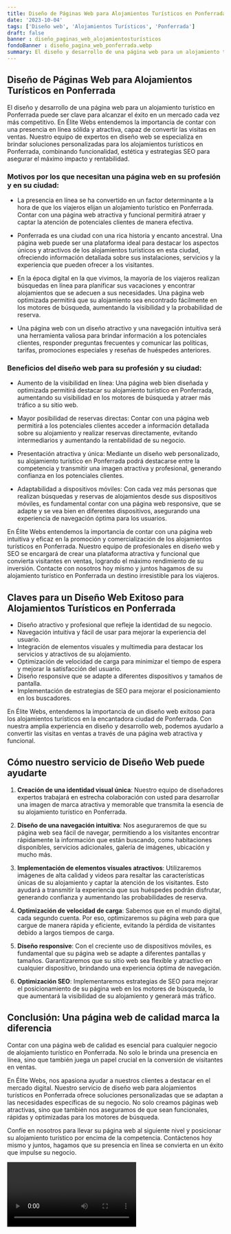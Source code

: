 ```yaml
---
title: Diseño de Páginas Web para Alojamientos Turísticos en Ponferrada
date: '2023-10-04'
tags: ['Diseño web', 'Alojamientos Turísticos', 'Ponferrada']
draft: false
banner : diseño_paginas_web_alojamientosturísticos
fondoBanner : diseño_pagina_web_ponferrada.webp
summary: El diseño y desarrollo de una página web para un alojamiento turístico en Ponferrada puede ser clave para alcanzar el éxito en un mercado cada vez más competitivo. En Élite Webs entendemos la importancia de contar con una presencia en línea sólida y atractiva, capaz de convertir las visitas en ventas. Nuestro equipo de expertos en diseño web se especializa en brindar soluciones personalizadas para los alojamientos turísticos en Ponferrada, combinando funcionalidad, estética y estrategias SEO para asegurar el máximo impacto y rentabilidad.
---
```


## Diseño de Páginas Web para Alojamientos Turísticos en Ponferrada

El diseño y desarrollo de una página web para un alojamiento turístico en Ponferrada puede ser clave para alcanzar el éxito en un mercado cada vez más competitivo. En Élite Webs entendemos la importancia de contar con una presencia en línea sólida y atractiva, capaz de convertir las visitas en ventas. Nuestro equipo de expertos en diseño web se especializa en brindar soluciones personalizadas para los alojamientos turísticos en Ponferrada, combinando funcionalidad, estética y estrategias SEO para asegurar el máximo impacto y rentabilidad.

### Motivos por los que necesitan una página web en su profesión y en su ciudad:

- La presencia en línea se ha convertido en un factor determinante a la hora de que los viajeros elijan un alojamiento turístico en Ponferrada. Contar con una página web atractiva y funcional permitirá atraer y captar la atención de potenciales clientes de manera efectiva.

- Ponferrada es una ciudad con una rica historia y encanto ancestral. Una página web puede ser una plataforma ideal para destacar los aspectos únicos y atractivos de los alojamientos turísticos en esta ciudad, ofreciendo información detallada sobre sus instalaciones, servicios y la experiencia que pueden ofrecer a los visitantes.

- En la época digital en la que vivimos, la mayoría de los viajeros realizan búsquedas en línea para planificar sus vacaciones y encontrar alojamientos que se adecuen a sus necesidades. Una página web optimizada permitirá que su alojamiento sea encontrado fácilmente en los motores de búsqueda, aumentando la visibilidad y la probabilidad de reserva.

- Una página web con un diseño atractivo y una navegación intuitiva será una herramienta valiosa para brindar información a los potenciales clientes, responder preguntas frecuentes y comunicar las políticas, tarifas, promociones especiales y reseñas de huéspedes anteriores.

### Beneficios del diseño web para su profesión y su ciudad:

- Aumento de la visibilidad en línea: Una página web bien diseñada y optimizada permitirá destacar su alojamiento turístico en Ponferrada, aumentando su visibilidad en los motores de búsqueda y atraer más tráfico a su sitio web.

- Mayor posibilidad de reservas directas: Contar con una página web permitirá a los potenciales clientes acceder a información detallada sobre su alojamiento y realizar reservas directamente, evitando intermediarios y aumentando la rentabilidad de su negocio.

- Presentación atractiva y única: Mediante un diseño web personalizado, su alojamiento turístico en Ponferrada podrá destacarse entre la competencia y transmitir una imagen atractiva y profesional, generando confianza en los potenciales clientes.

- Adaptabilidad a dispositivos móviles: Con cada vez más personas que realizan búsquedas y reservas de alojamientos desde sus dispositivos móviles, es fundamental contar con una página web responsive, que se adapte y se vea bien en diferentes dispositivos, asegurando una experiencia de navegación óptima para los usuarios.

En Élite Webs entendemos la importancia de contar con una página web intuitiva y eficaz en la promoción y comercialización de los alojamientos turísticos en Ponferrada. Nuestro equipo de profesionales en diseño web y SEO se encargará de crear una plataforma atractiva y funcional que convierta visitantes en ventas, logrando el máximo rendimiento de su inversión. Contacte con nosotros hoy mismo y juntos hagamos de su alojamiento turístico en Ponferrada un destino irresistible para los viajeros.

<GifSeo />

<Cta />

## Claves para un Diseño Web Exitoso para Alojamientos Turísticos en Ponferrada

- Diseño atractivo y profesional que refleje la identidad de su negocio.
- Navegación intuitiva y fácil de usar para mejorar la experiencia del usuario.
- Integración de elementos visuales y multimedia para destacar los servicios y atractivos de su alojamiento.
- Optimización de velocidad de carga para minimizar el tiempo de espera y mejorar la satisfacción del usuario.
- Diseño responsive que se adapte a diferentes dispositivos y tamaños de pantalla.
- Implementación de estrategias de SEO para mejorar el posicionamiento en los buscadores.

En Élite Webs, entendemos la importancia de un diseño web exitoso para los alojamientos turísticos en la encantadora ciudad de Ponferrada. Con nuestra amplia experiencia en diseño y desarrollo web, podemos ayudarlo a convertir las visitas en ventas a través de una página web atractiva y funcional.

## Cómo nuestro servicio de Diseño Web puede ayudarte

1. **Creación de una identidad visual única**: Nuestro equipo de diseñadores expertos trabajará en estrecha colaboración con usted para desarrollar una imagen de marca atractiva y memorable que transmita la esencia de su alojamiento turístico en Ponferrada.

2. **Diseño de una navegación intuitiva**: Nos aseguraremos de que su página web sea fácil de navegar, permitiendo a los visitantes encontrar rápidamente la información que están buscando, como habitaciones disponibles, servicios adicionales, galería de imágenes, ubicación y mucho más.

3. **Implementación de elementos visuales atractivos**: Utilizaremos imágenes de alta calidad y videos para resaltar las características únicas de su alojamiento y captar la atención de los visitantes. Esto ayudará a transmitir la experiencia que sus huéspedes podrán disfrutar, generando confianza y aumentando las probabilidades de reserva.

4. **Optimización de velocidad de carga**: Sabemos que en el mundo digital, cada segundo cuenta. Por eso, optimizaremos su página web para que cargue de manera rápida y eficiente, evitando la pérdida de visitantes debido a largos tiempos de carga.

5. **Diseño responsive**: Con el creciente uso de dispositivos móviles, es fundamental que su página web se adapte a diferentes pantallas y tamaños. Garantizaremos que su sitio web sea flexible y atractivo en cualquier dispositivo, brindando una experiencia óptima de navegación.

6. **Optimización SEO**: Implementaremos estrategias de SEO para mejorar el posicionamiento de su página web en los motores de búsqueda, lo que aumentará la visibilidad de su alojamiento y generará más tráfico.

## Conclusión: Una página web de calidad marca la diferencia

Contar con una página web de calidad es esencial para cualquier negocio de alojamiento turístico en Ponferrada. No solo le brinda una presencia en línea, sino que también juega un papel crucial en la conversión de visitantes en ventas.

En Élite Webs, nos apasiona ayudar a nuestros clientes a destacar en el mercado digital. Nuestro servicio de diseño web para alojamientos turísticos en Ponferrada ofrece soluciones personalizadas que se adaptan a las necesidades específicas de su negocio. No solo creamos páginas web atractivas, sino que también nos aseguramos de que sean funcionales, rápidas y optimizadas para los motores de búsqueda.

Confíe en nosotros para llevar su página web al siguiente nivel y posicionar su alojamiento turístico por encima de la competencia. Contáctenos hoy mismo y juntos, hagamos que su presencia en línea se convierta en un éxito que impulse su negocio.

<Video />

<CtaBot job='Alojamientos Turísticos' city='Ponferrada'/>

<Gmaps query='Ponferrada+españa+maps' />